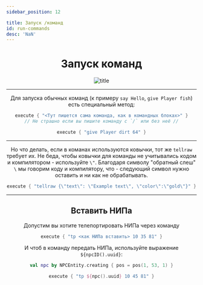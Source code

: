 ```yaml
---
sidebar_position: 12

title: Запуск /команд
id: run-commands
desc: 'NaN'
---
```


<div align="center">

# Запуск команд

<div className="show" id="mask">

![title](@site/static/img/doc/titles/Execute0.webp)

</div>

---

Для запуска обычных команд (к примеру `say Hello`, `give Player fish`) есть специальный метод:
```kts
execute { "<Тут пишется сама команда, как в командных блоках>" }
// Не страшно если вы пишите команду с `/` или без неё //
```
```kts title="Пример"
execute { "give Player dirt 64" }
```

---

Но что делать, если в команах используются ковычки, тот же `tellraw` требует их.
Не беда, чтобы ковычки для команды не учитывались кодом и компилятором - используйте `\"`.
Благодаря символу "обратный слеш" `\` мы говорим коду и компилятору, что - следующий символ
нужно оставить и ни как не обрабатывать.
```kts title="Пример"
execute { "tellraw {\"text\": \"Example text\", \"color\":\"gold\"}" }
```

---

## Вставить НИПа

Допустим вы хотите телепортировать НИПа через команду
```kts
execute { "tp <как НИПа вставить> 10 35 81" }
```
И чтоб в команду передать НИПа, используйте выражение `${npcID().uuid}`:
```kts
val npc by NPCEntity.creating { pos = pos(1, 53, 1) }

execute { "tp ${npc().uuid} 10 45 81" }
```

</div>
